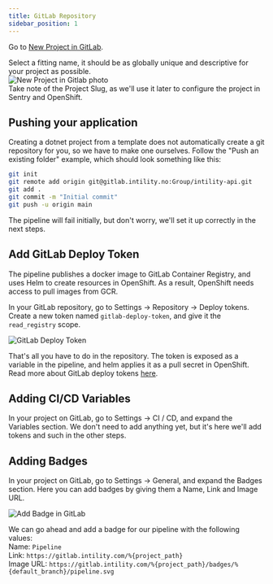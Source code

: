 ```yaml
---
title: GitLab Repository
sidebar_position: 1
---
```


Go to [New Project in GitLab](https://gitlab.intility.com/projects/new).

Select a fitting name, it should be as globally unique and descriptive for your project as possible.  
![New Project in Gitlab photo](/img/gitlab-new.png)  
Take note of the Project Slug, as we'll use it later to configure the project in Sentry and OpenShift.

## Pushing your application

Creating a dotnet project from a template does not automatically create a git repository for you,
so we have to make one ourselves.
Follow the "Push an existing folder" example,
which should look something like this:

```bash
git init
git remote add origin git@gitlab.intility.no:Group/intility-api.git
git add .
git commit -m "Initial commit"
git push -u origin main
```

The pipeline will fail initially, but don't worry, we'll set it up correctly in the next steps.

## Add GitLab Deploy Token

The pipeline publishes a docker image to GitLab Container Registry, and uses Helm to create resources in OpenShift.
As a result, OpenShift needs access to pull images from GCR.

In your GitLab repository, go to Settings -> Repository -> Deploy tokens.
Create a new token named `gitlab-deploy-token`, and give it the `read_registry` scope.

![GitLab Deploy Token](/img/gitlab-deploy-token.png)

That's all you have to do in the repository.
The token is exposed as a variable in the pipeline, and helm applies it as a pull secret in OpenShift.
Read more about GitLab deploy tokens [here](https://docs.gitlab.com/ee/user/project/deploy_tokens/#gitlab-deploy-token).

## Adding CI/CD Variables

In your project on GitLab, go to Settings -> CI / CD, and expand the Variables section.
We don't need to add anything yet, but it's here we'll add tokens and such in the other steps.

## Adding Badges

In your project on GitLab, go to Settings -> General, and expand the Badges section.
Here you can add badges by giving them a Name, Link and Image URL.

![Add Badge in GitLab](/img/gitlab-badge.png)

We can go ahead and add a badge for our pipeline with the following values:  
Name: `Pipeline`  
Link: `https://gitlab.intility.com/%{project_path}`  
Image URL: `https://gitlab.intility.com/%{project_path}/badges/%{default_branch}/pipeline.svg`